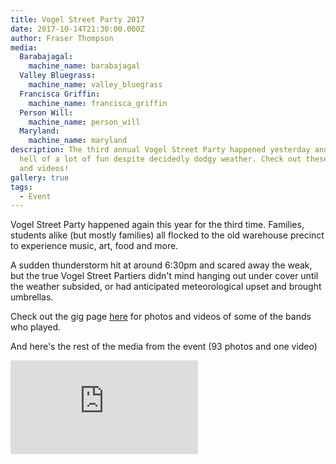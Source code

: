 ```yaml
---
title: Vogel Street Party 2017
date: 2017-10-14T21:30:00.000Z
author: Fraser Thompson
media:
  Barabajagal:
    machine_name: barabajagal
  Valley Bluegrass:
    machine_name: valley_bluegrass
  Francisca Griffin:
    machine_name: francisca_griffin
  Person Will:
    machine_name: person_will
  Maryland:
    machine_name: maryland
description: The third annual Vogel Street Party happened yesterday and was a
  hell of a lot of fun despite decidedly dodgy weather. Check out these photos
  and videos!
gallery: true
tags:
  - Event
---
```



Vogel Street Party happened again this year for the third time. Families, students alike (but mostly families) all flocked to the old warehouse precinct to experience music, art, food and more.

A sudden thunderstorm hit at around 6:30pm and scared away the weak, but the true Vogel Street Partiers didn't mind hanging out under cover until the weather subsided, or had anticipated meteorological upset and brought umbrellas.

Check out the gig page <a title="Vogel Street Party 2017" href="/gigs/vogel-street-party-2017/">here</a> for photos and videos of some of the bands who played.

And here's the rest of the media from the event (93 photos and one video)

<div className="youtubeEmbed">
  <iframe src="https://www.youtube.com/embed/fLu5OLM7u68/?autoplay=0&amp;autohide=1&amp;vq=hd720&amp;start=" frameBorder="0" allowFullscreen="yes"></iframe>
</div>
